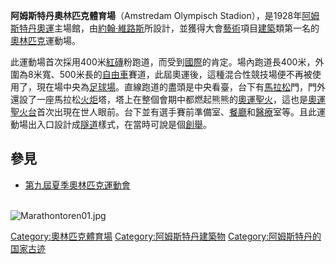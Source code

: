 {{Infobox_Stadium |
 stadium_name = 阿姆斯特丹奧林匹克體育場 |
 nickname = |
 image = [[File:Olympic_Stadium_Amsterdam_1928.jpg|300px]] |
 location = [[荷蘭|荷蘭]][[阿姆斯特丹|阿姆斯特丹]] |
 broke_ground = 1927年5月18日 |
 opened = 1928年7月28日 |
 closed = |
 demolished = |
 renovated = 1996年–2000年 |
 owner =  阿姆斯特丹市政府|
 operator = |
 surface = [[草皮|草皮]] |
 construction_cost = |
 architect = [[約翰·維路斯|約翰·維路斯]] |
 former_names =  |
 tenants =[[阿積士足球會|阿積士足球會]] (直到1996年)|
 seating_capacity =31,600|
}}


'''阿姆斯特丹奧林匹克體育場'''（Amstredam Olympisch Stadion），是1928年[[阿姆斯特丹奧運|阿姆斯特丹奧運]]主場館，由[[約翰·維路斯|約翰·維路斯]]所設計，並獲得大會[[藝術|藝術]]項目[[建築|建築]]類第一名的[[奧林匹克|奧林匹克]]運動場。

此運動場首次採用400米[[紅磚|紅磚]]粉跑道，而受到[[國際|國際]]的肯定。場內跑道長400米，外圍為8米寬、500米長的[[自由車|自由車]]賽道，此屆奧運後，這種混合性競技場便不再被使用了，現在場中央為[[足球場|足球場]]。直線跑道的盡頭是中央看臺，台下有[[馬拉松|馬拉松]]門，門外還設了一座馬拉松[[火炬|火炬]]塔，塔上在整個會期中都燃起熊熊的[[奧運聖火|奧運聖火]]，這也是[[奧運|奧運]][[聖火台|聖火台]]首次出現在世人眼前。台下並有選手賽前準備室、[[餐廳|餐廳]]和[[醫療|醫療]]室等。且此運動場出入口設計成[[隧道|隧道]]樣式，在當時可說是個[[創舉|創舉]]。

== 參見 ==
*[[第九屆夏季奧林匹克運動會|第九屆夏季奧林匹克運動會]]
<br />

[[File:Marathontoren01.jpg|thumb]]
{{coord|33|50|49.64|S|151|3|48.30|E|region:AU_type:landmark|display=title}}

<div style="text-align: center;">
{{Summer Olympic stadia}}
</div>

[[Category:奧林匹克體育場|Category:奧林匹克體育場]]
[[Category:阿姆斯特丹建築物|Category:阿姆斯特丹建築物]]
[[Category:阿姆斯特丹的国家古迹|Category:阿姆斯特丹的国家古迹]]